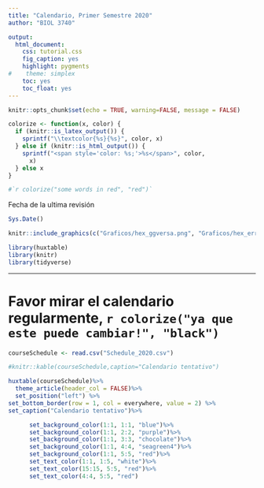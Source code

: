 ```yaml
---
title: "Calendario, Primer Semestre 2020"
author: "BIOL 3740"

output:
  html_document:
    css: tutorial.css
    fig_caption: yes
    highlight: pygments
#    theme: simplex
    toc: yes
    toc_float: yes
---
```


```r
knitr::opts_chunk$set(echo = TRUE, warning=FALSE, message = FALSE)
```

```r
colorize <- function(x, color) {
  if (knitr::is_latex_output()) {
    sprintf("\\textcolor{%s}{%s}", color, x)
  } else if (knitr::is_html_output()) {
    sprintf("<span style='color: %s;'>%s</span>", color, 
      x)
  } else x
}

#`r colorize("some words in red", "red")`


```


Fecha de la ultima revisión
```r

Sys.Date()
```


```r
knitr::include_graphics(c("Graficos/hex_ggversa.png", "Graficos/hex_error.png"))
```


```r
library(huxtable)
library(knitr)
library(tidyverse)
```

***
# Favor mirar el calendario regularmente, `r colorize("ya que este puede cambiar!", "black")`

```r

courseSchedule <- read.csv("Schedule_2020.csv")


```

```r
#knitr::kable(courseSchedule,caption="Calendario tentativo")
```



```r
huxtable(courseSchedule)%>%
  theme_article(header_col = FALSE)%>%
  set_position("left") %>%
set_bottom_border(row = 1, col = everywhere, value = 2) %>%
set_caption("Calendario tentativo")%>%

      set_background_color(1:1, 1:1, "blue")%>% 
      set_background_color(1:1, 2:2, "purple")%>% 
      set_background_color(1:1, 3:3, "chocolate")%>% 
      set_background_color(1:1, 4:4, "seagreen4")%>% 
      set_background_color(1:1, 5:5, "red")%>%
      set_text_color(1:1, 1:5, "white")%>%
      set_text_color(15:15, 5:5, "red")%>%
      set_text_color(4:4, 5:5, "red")
```

